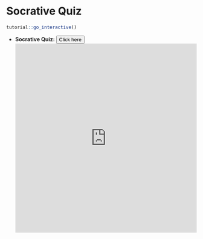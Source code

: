 # Socrative Quiz

<script src="files/js/dcl.js"></script>
<link rel="stylesheet" href="https://maxcdn.bootstrapcdn.com/bootstrap/3.4.1/css/bootstrap.min.css">
<script src="https://maxcdn.bootstrapcdn.com/bootstrap/3.4.1/js/bootstrap.min.js"></script>

```r
tutorial::go_interactive()
```

- **Socrative Quiz: **     <button class="btn btn-primary" data-toggle="collapse" data-target="#subset12">Click here</button>
<div id="subset12" class="collapse">    
<embed src="https://b.socrative.com/teacher/#launch" width="100%" height="500px"></embed>
</div>

